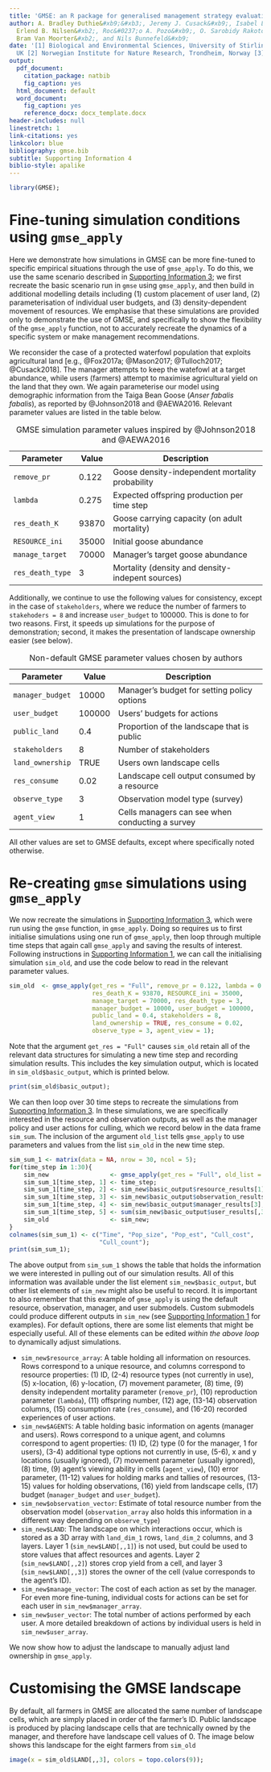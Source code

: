 ```yaml
---
title: 'GMSE: an R package for generalised management strategy evaluation'
author: A. Bradley Duthie&#xb9;&#xb3;, Jeremy J. Cusack&#xb9;, Isabel L. Jones&#xb9;,
  Erlend B. Nilsen&#xb2;, Roc&#0237;o A. Pozo&#xb9;, O. Sarobidy Rakotonarivo&#xb9;,
  Bram Van Moorter&#xb2;, and Nils Bunnefeld&#xb9;
date: '[1] Biological and Environmental Sciences, University of Stirling, Stirling,
  UK [2] Norwegian Institute for Nature Research, Trondheim, Norway [3] alexander.duthie@stir.ac.uk'
output:
  pdf_document:
    citation_package: natbib
    fig_caption: yes
  html_document: default
  word_document:
    fig_caption: yes
    reference_docx: docx_template.docx
header-includes: null
linestretch: 1
link-citations: yes
linkcolor: blue
bibliography: gmse.bib
subtitle: Supporting Information 4
biblio-style: apalike
---
```


```r
library(GMSE);
```

Fine-tuning simulation conditions using `gmse_apply`
================================================================================

Here we demonstrate how simulations in GMSE can be more fine-tuned to specific empirical situations through the use of `gmse_apply`. To do this, we use the same scenario described in [Supporting Information 3](); we first recreate the basic scenario run in `gmse` using `gmse_apply`, and then build in additional modelling details including (1) custom placement of user land, (2) parameterisation of individual user budgets, and (3) density-dependent movement of resources. We emphasise that these simulations are provided only to demonstrate the use of GMSE, and specifically to show the flexibility of the `gmse_apply` function, not to accurately recreate the dynamics of a specific system or make management recommendations.

We reconsider the case of a protected waterfowl population that exploits agricultural land [e.g., @Fox2017a; @Mason2017; @Tulloch2017; @Cusack2018]. The manager attempts to keep the watefowl at a target abundance, while users (farmers) attempt to maximise agricultural yield on the land that they own. We again parameterise our model using demographic information from the Taiga Bean Goose (*Anser fabalis fabalis*), as reported by @Johnson2018 and @AEWA2016. Relevant parameter values are listed in the table below.

| Parameter         | Value    | Description                                      |
|-------------------|----------|--------------------------------------------------|
| `remove_pr`       | 0.122    | Goose density-independent mortality probability  |
| `lambda`          | 0.275    | Expected offspring production per time step      |
| `res_death_K`     | 93870    | Goose carrying capacity (on adult mortality)     |
| `RESOURCE_ini`    | 35000    | Initial goose abundance                          |
| `manage_target`   | 70000    | Manager's target goose abundance                 |
| `res_death_type`  | 3        | Mortality (density and density-indepent sources) |

Table: GMSE simulation parameter values inspired by @Johnson2018 and @AEWA2016

Additionally, we continue to use the following values for consistency, except in the case of `stakeholders`, where we reduce the number of farmers to `stakehoders = 8` and increase `user_budget` to 100000. This is done to for two reasons. First, it speeds up simulations for the purpose of demonstration; second, it makes the presentation of landscape ownership easier (see below).

| Parameter         | Value    | Description                                      |
|-------------------|----------|--------------------------------------------------|
| `manager_budget`  | 10000    | Manager's budget for setting policy options      |
| `user_budget`     | 100000   | Users' budgets for actions                       |
| `public_land`     | 0.4      | Proportion of the landscape that is public       |
| `stakeholders`    | 8        | Number of stakeholders                           |
| `land_ownership`  | TRUE     | Users own landscape cells                        |
| `res_consume`     | 0.02     | Landscape cell output consumed by a resource     | 
| `observe_type`    | 3        | Observation model type (survey)                  |
| `agent_view`      | 1        | Cells managers can see when conducting a survey  |

Table: Non-default GMSE parameter values chosen by authors

All other values are set to GMSE defaults, except where specifically noted otherwise.

Re-creating `gmse` simulations using `gmse_apply`
================================================================================

We now recreate the simulations in [Supporting Information 3](), which were run using the `gmse` function, in `gmse_apply`. Doing so requires us to first initialise simulations using one run of `gmse_apply`, then loop through multiple time steps that again call `gmse_apply` and saving the results of interest. Following instructions in [Supporting Information 1](), we can call the initialising simulation `sim_old`, and use the code below to read in the relevant parameter values.

```r
sim_old  <- gmse_apply(get_res = "Full", remove_pr = 0.122, lambda = 0.275,
                       res_death_K = 93870, RESOURCE_ini = 35000, 
                       manage_target = 70000, res_death_type = 3,
                       manager_budget = 10000, user_budget = 100000,
                       public_land = 0.4, stakeholders = 8, 
                       land_ownership = TRUE, res_consume = 0.02, 
                       observe_type = 3, agent_view = 1);
```

Note that the argument `get_res = "Full"` causes `sim_old` retain all of the relevant data structures for simulating a new time step and recording simulation results. This includes the key simulation output, which is located in `sim_old$basic_output`, which is printed below.

```r
print(sim_old$basic_output);
```

We can then loop over 30 time steps to recreate the simulations from [Supporting Information 3](). In these simulations, we are specifically interested in the resource and observation outputs, as well as the manager policy and user actions for culling, which we record below in the data frame `sim_sum`. The inclusion of the argument `old_list` tells `gmse_apply` to use parameters and values from the list `sim_old` in the new time step.

```r
sim_sum_1 <- matrix(data = NA, nrow = 30, ncol = 5);
for(time_step in 1:30){
    sim_new                 <- gmse_apply(get_res = "Full", old_list = sim_old);
    sim_sum_1[time_step, 1] <- time_step;
    sim_sum_1[time_step, 2] <- sim_new$basic_output$resource_results[1];
    sim_sum_1[time_step, 3] <- sim_new$basic_output$observation_results[1];
    sim_sum_1[time_step, 4] <- sim_new$basic_output$manager_results[3];
    sim_sum_1[time_step, 5] <- sum(sim_new$basic_output$user_results[,3]);
    sim_old                 <- sim_new;
}
colnames(sim_sum_1) <- c("Time", "Pop_size", "Pop_est", "Cull_cost", 
                         "Cull_count");
print(sim_sum_1);
```

The above output from `sim_sum_1` shows the table that holds the information we were interested in pulling out of our simulation results. All of this information was available under the list element `sim_new$basic_output`, but other list elements of `sim_new` might also be useful to record. It is important to also remember that this example of `gmse_apply` is using the default resource, observation, manager, and user submodels. Custom submodels could produce different outputs in `sim_new` (see [Supporting Information 1]() for examples). For default options, there are some list elements that might be especially useful. All of these elements can be edited *within the above loop* to dynamically adjust simulations.

- `sim_new$resource_array`: A table holding all information on resources. Rows correspond to a unique resource, and columns correspond to resource properties: (1) ID, (2-4) resource types (not currently in use), (5) x-location, (6) y-location, (7) movement parameter, (8) time, (9) density independent mortality parameter (`remove_pr`), (10) reproduction parameter (`lambda`), (11) offspring number, (12) age, (13-14) observation columns, (15) consumption rate (`res_consume`), and (16-20) recorded experiences of user actions.
- `sim_new$AGENTS`: A table holding basic information on agents (manager and users). Rows correspond to a unique agent, and columns correspond to agent properties: (1) ID, (2) type (0 for the manager, 1 for users), (3-4) additional type options not currently in use, (5-6), x and y locations (usually ignored), (7) movement parameter (usually ignored), (8) time, (9) agent's viewing ability in cells (`agent_view`), (10) error parameter, (11-12) values for holding marks and tallies of resources, (13-15) values for holding observations, (16) yield from landscape cells, (17) budget (`manager_budget` and `user_budget`).
- `sim_new$observation_vector`: Estimate of total resource number from the observation model (`observation_array` also holds this information in a different way depending on `observe_type`)
- `sim_new$LAND`: The landscape on which interactions occur, which is stored as a 3D array with `land_dim_1` rows, `land_dim_2` columns, and 3 layers. Layer 1 (`sim_new$LAND[,,1]`) is not used, but could be used to store values that affect resources and agents. Layer 2 (`sim_new$LAND[,,2]`) stores crop yield from a cell, and layer 3 (`sim_new$LAND[,,3]`) stores the owner of the cell (value corresponds to the agent's ID).
- `sim_new$manage_vector`: The cost of each action as set by the manager. For even more fine-tuning, individual costs for actions can be set for each user in `sim_new$manager_array`.
- `sim_new$user_vector`: The total number of actions performed by each user. A more detailed breakdown of actions by individual users is held in `sim_new$user_array`.

We now show how to adjust the landscape to manually adjust land ownership in `gmse_apply`.

Customising the GMSE landscape
================================================================================

By default, all farmers in GMSE are allocated the same number of landscape cells, which are simply placed in order of the farmer's ID. Public landscape is produced by placing landscape cells that are technically owned by the manager, and therefore have landscape cell values of 0. The image below shows this landscape for the eight farmers from `sim_old`

```r
image(x = sim_old$LAND[,,3], colors = topo.colors(9));
```










